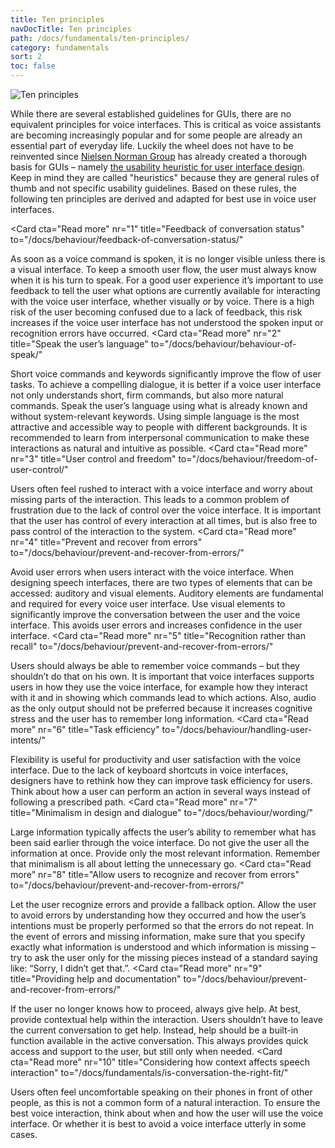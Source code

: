 ```yaml
---
title: Ten principles
navDocTitle: Ten principles
path: /docs/fundamentals/ten-principles/
category: fundamentals
sort: 2
toc: false
---
```


![Ten principles](/images/fundamentals/tenPrinciples.png)

While there are several established guidelines for GUIs, there are no equivalent principles for voice interfaces. This is critical as voice assistants are becoming increasingly popular and for some people are already an essential part of everyday life. Luckily the wheel does not have to be reinvented since [Nielsen Norman Group](https://www.nngroup.com/) has already created a thorough basis for GUIs – namely [the usability heuristic for user interface design](https://www.nngroup.com/articles/ten-usability-heuristics/). Keep in mind they are called "heuristics" because they are general rules of thumb and not specific usability guidelines. Based on these rules, the following ten principles are derived and adapted for best use in voice user interfaces.

<Card
  cta="Read more"
  nr="1"
  title="Feedback of conversation status"
  to="/docs/behaviour/feedback-of-conversation-status/"
>
  As soon as a voice command is spoken, it is no longer visible unless there is
  a visual interface. To keep a smooth user flow, the user must always know when
  it is his turn to speak. For a good user experience it’s important to use
  feedback to tell the user what options are currently available for interacting
  with the voice user interface, whether visually or by voice. There is a high
  risk of the user becoming confused due to a lack of feedback, this risk
  increases if the voice user interface has not understood the spoken input or
  recognition errors have occurred.
</Card>
<Card
  cta="Read more"
  nr="2"
  title="Speak the user’s language"
  to="/docs/behaviour/behaviour-of-speak/"
>
  Short voice commands and keywords significantly improve the flow of user
  tasks. To achieve a compelling dialogue, it is better if a voice user
  interface not only understands short, firm commands, but also more natural
  commands. Speak the user’s language using what is already known and without
  system-relevant keywords. Using simple language is the most attractive and
  accessible way to people with different backgrounds. It is recommended to
  learn from interpersonal communication to make these interactions as natural
  and intuitive as possible.
</Card>
<Card
  cta="Read more"
  nr="3"
  title="User control and freedom"
  to="/docs/behaviour/freedom-of-user-control/"
>
  Users often feel rushed to interact with a voice interface and worry about
  missing parts of the interaction. This leads to a common problem of
  frustration due to the lack of control over the voice interface. It is
  important that the user has control of every interaction at all times, but is
  also free to pass control of the interaction to the system.
</Card>
<Card
  cta="Read more"
  nr="4"
  title="Prevent and recover from errors"
  to="/docs/behaviour/prevent-and-recover-from-errors/"
>
  Avoid user errors when users interact with the voice interface. When designing
  speech interfaces, there are two types of elements that can be accessed:
  auditory and visual elements. Auditory elements are fundamental and required
  for every voice user interface. Use visual elements to significantly improve
  the conversation between the user and the voice interface. This avoids user
  errors and increases confidence in the user interface.
</Card>
<Card
  cta="Read more"
  nr="5"
  title="Recognition rather than recall"
  to="/docs/behaviour/prevent-and-recover-from-errors/"
>
  Users should always be able to remember voice commands – but they shouldn’t do
  that on his own. It is important that voice interfaces supports users in how
  they use the voice interface, for example how they interact with it and in
  showing which commands lead to which actions. Also, audio as the only output
  should not be preferred because it increases cognitive stress and the user has
  to remember long information.
</Card>
<Card
  cta="Read more"
  nr="6"
  title="Task efficiency"
  to="/docs/behaviour/handling-user-intents/"
>
  Flexibility is useful for productivity and user satisfaction with the voice
  interface. Due to the lack of keyboard shortcuts in voice interfaces,
  designers have to rethink how they can improve task efficiency for users.
  Think about how a user can perform an action in several ways instead of
  following a prescribed path.
</Card>
<Card
  cta="Read more"
  nr="7"
  title="Minimalism in design and dialogue"
  to="/docs/behaviour/wording/"
>
  Large information typically affects the user’s ability to remember what has
  been said earlier through the voice interface. Do not give the user all the
  information at once. Provide only the most relevant information. Remember that
  minimalism is all about letting the unnecessary go.
</Card>
<Card
  cta="Read more"
  nr="8"
  title="Allow users to recognize and recover from errors"
  to="/docs/behaviour/prevent-and-recover-from-errors/"
>
  Let the user recognize errors and provide a fallback option. Allow the user to
  avoid errors by understanding how they occurred and how the user’s intentions
  must be properly performed so that the errors do not repeat. In the event of
  errors and missing information, make sure that you specify exactly what
  information is understood and which information is missing – try to ask the
  user only for the missing pieces instead of a standard saying like: “Sorry, I
  didn’t get that.”.
</Card>
<Card
  cta="Read more"
  nr="9"
  title="Providing help and documentation"
  to="/docs/behaviour/prevent-and-recover-from-errors/"
>
  If the user no longer knows how to proceed, always give help. At best, provide
  contextual help within the interaction. Users shouldn’t have to leave the
  current conversation to get help. Instead, help should be a built-in function
  available in the active conversation. This always provides quick access and
  support to the user, but still only when needed.
</Card>
<Card
  cta="Read more"
  nr="10"
  title="Considering how context affects speech interaction"
  to="/docs/fundamentals/is-conversation-the-right-fit/"
>
  Users often feel uncomfortable speaking on their phones in front of other
  people, as this is not a common form of a natural interaction. To ensure the
  best voice interaction, think about when and how the user will use the voice
  interface. Or whether it is best to avoid a voice interface utterly in some
  cases.
</Card>
